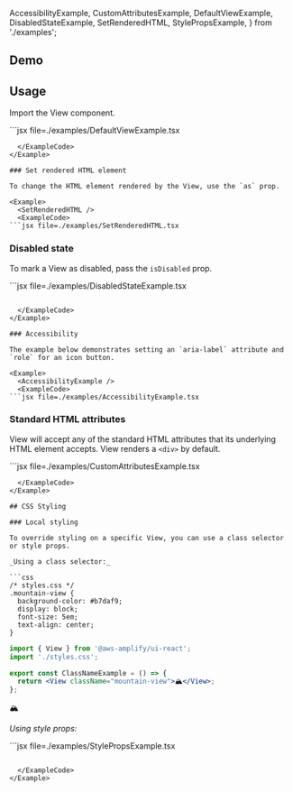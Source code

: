   AccessibilityExample,
  CustomAttributesExample,
  DefaultViewExample,
  DisabledStateExample,
  SetRenderedHTML,
  StylePropsExample,
} from './examples';

## Demo

<ViewDemo />

## Usage

Import the View component.

<Example>
  <DefaultViewExample />
  <ExampleCode>
```jsx file=./examples/DefaultViewExample.tsx

```
  </ExampleCode>
</Example>

### Set rendered HTML element

To change the HTML element rendered by the View, use the `as` prop.

<Example>
  <SetRenderedHTML />
  <ExampleCode>
```jsx file=./examples/SetRenderedHTML.tsx

```

  </ExampleCode>
</Example>

### Disabled state

To mark a View as disabled, pass the `isDisabled` prop.

<Example>
  <DisabledStateExample />
  <ExampleCode>
```jsx file=./examples/DisabledStateExample.tsx

```

  </ExampleCode>
</Example>

### Accessibility

The example below demonstrates setting an `aria-label` attribute and `role` for an icon button.

<Example>
  <AccessibilityExample />
  <ExampleCode>
```jsx file=./examples/AccessibilityExample.tsx

```

  </ExampleCode>
</Example>

### Standard HTML attributes

View will accept any of the standard HTML attributes that its underlying HTML element accepts. View renders a `<div>` by default.

<Example>
  <CustomAttributesExample />
  <ExampleCode>
```jsx file=./examples/CustomAttributesExample.tsx

```
  </ExampleCode>
</Example>

## CSS Styling

### Local styling

To override styling on a specific View, you can use a class selector or style props.

_Using a class selector:_

```css
/* styles.css */
.mountain-view {
  background-color: #b7daf9;
  display: block;
  font-size: 5em;
  text-align: center;
}
```

```jsx
import { View } from '@aws-amplify/ui-react';
import './styles.css';

export const ClassNameExample = () => {
  return <View className="mountain-view">🏔</View>;
};
```

<Example>
  <View className="mountain-view">🏔</View>
</Example>

_Using style props:_

<Example>
  <StylePropsExample />
  <ExampleCode>
```jsx file=./examples/StylePropsExample.tsx

```

  </ExampleCode>
</Example>
